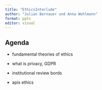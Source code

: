 ```yaml
---
title: "EthicsInterlude"
author: "Julian Bernauer und Anna Wohlmann"
format: pptx
editor: visual
---
```


## Agenda

-   fundamental theories of ethics

-   what is privacy, GDPR

-   institutional review bords

-   apis ethics
